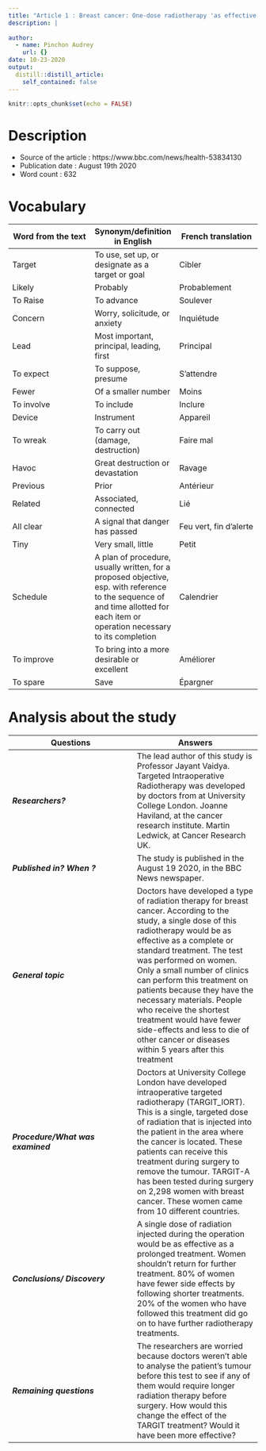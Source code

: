 ```yaml
---
title: "Article 1 : Breast cancer: One-dose radiotherapy 'as effective as full course'"
description: |
 
author:
  - name: Pinchon Audrey 
    url: {}
date: 10-23-2020
output:
  distill::distill_article:
    self_contained: false
---
```


```r
knitr::opts_chunk$set(echo = FALSE)
```

# __Description__
- Source of the article : https://www.bbc.com/news/health-53834130
- Publication date : August 19th 2020
- Word count : 632

# __Vocabulary__
| Word from the text | Synonym/definition in English | French translation |
| --- | --- | --- |
| Target | To use, set up, or designate as a target or goal | Cibler |
| Likely | Probably  | Probablement |
| To Raise  | To advance | Soulever |
| Concern | Worry, solicitude, or anxiety | Inquiétude |
| Lead | Most important, principal, leading, first | Principal |
| To expect | To suppose, presume | S’attendre |
| Fewer | Of a smaller number | Moins |
| To involve | To include | Inclure |
| Device | Instrument | Appareil |
| To wreak | To carry out (damage, destruction) | Faire mal |
| Havoc | Great destruction or devastation | Ravage |
| Previous | Prior | Antérieur |
| Related | Associated, connected |  Lié |
| All clear | A signal that danger has passed | Feu vert, fin d’alerte |
| Tiny | Very small, little | Petit |
| Schedule | A plan of procedure, usually written, for a proposed objective, esp. with reference to the sequence of and time allotted for each item or operation necessary to its completion | Calendrier |
| To improve | To bring into a more desirable or excellent | Améliorer |
| To spare | Save | Épargner |

# __Analysis about the study__

| Questions | Answers |
| --- | --- |
| *__Researchers?__* | The lead author of this study is Professor Jayant Vaidya. Targeted Intraoperative Radiotherapy was developed by doctors from at University College London. Joanne Haviland, at the cancer research institute. Martin Ledwick, at Cancer Research UK. |
| *__Published in? When ?__* | The study is published in the August 19 2020, in the BBC News newspaper. |
| *__General topic__* | Doctors have developed a type of radiation therapy for breast cancer. According to the study, a single dose of this radiotherapy would be as effective as a complete or standard treatment. The test was performed on women. Only a small number of clinics can perform this treatment on patients because they have the necessary materials. People who receive the shortest treatment would have fewer side-effects and less to die of other cancer or diseases within 5 years after this treatment |
| *__Procedure/What was examined__* | Doctors at University College London have developed intraoperative targeted radiotherapy (TARGIT_IORT). This is a single, targeted dose of radiation that is injected into the patient in the area where the cancer is located. These patients can receive this treatment during surgery to remove the tumour. TARGIT-A has been tested during surgery on 2,298 women with breast cancer. These women came from 10 different countries. |
| *__Conclusions/ Discovery__* | A single dose of radiation injected during the operation would be as effective as a prolonged treatment. Women shouldn’t return for further treatment. 80% of women have fewer side effects by following shorter treatments. 20% of the women who have followed this treatment did go on to have further radiotherapy treatments. |
| *__Remaining questions__* | The researchers are worried because doctors weren’t able to analyse the patient’s tumour before this test to see if any of them would require longer radiation therapy before surgery. How would this change the effect of the TARGIT treatment? Would it have been more effective? |




